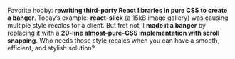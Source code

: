 
Favorite hobby: **rewriting third-party React libraries in pure CSS to create a banger**. Today’s example: **react-slick** (a 15kB image gallery) was causing multiple style recalcs for a client. But fret not, I **made it a banger** by replacing it with a **20-line almost-pure-CSS implementation with scroll snapping**. Who needs those style recalcs when you can have a smooth, efficient, and stylish solution?